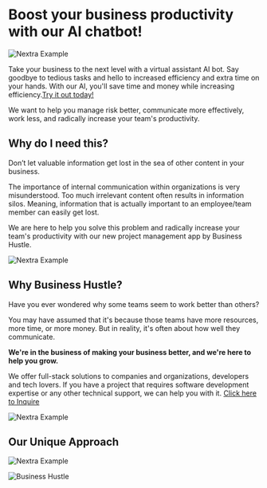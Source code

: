
# Boost your business productivity with our AI chatbot!

<Bleed>![Nextra Example](../public/business-hustle-website-artwork.gif)</Bleed>

Take your business to the next level with a virtual assistant AI bot. Say goodbye to tedious tasks and hello to increased efficiency and extra time on your hands. With our AI, you'll save time and money while increasing efficiency.[Try it out today!](https://chat-businesshustle.vercel.app/)

We want to help you manage risk better, communicate more effectively, work less, and radically increase your team's productivity. 

## Why do I need this?

Don’t let valuable information get lost in the sea of other content in your business.

The importance of internal communication within organizations is very misunderstood. Too much irrelevant content often results in information silos. Meaning, information that is actually important to an employee/team member can easily get lost.

We are here to help you solve this problem and radically increase your team's productivity with our new project management app by Business Hustle.

<Bleed>![Nextra Example](../public/feature2.png)</Bleed>

## Why Business Hustle? 

Have you ever wondered why some teams seem to work better than others?

You may have assumed that it's because those teams have more resources, more time, or more money. But in reality, it's often about how well they communicate.


<Bleed>
  <div style={{ border: '1px solid #888', padding: '4rem 2.5rem', textAlign: 'center' }}>
    
**We're in the business of making your business better, and we're here to help you grow.**

  </div>
</Bleed>

We offer full-stack solutions to companies and organizations, developers and tech lovers. If you have a project that requires software development expertise or any other technical support, we can help you with it. [Click here to Inquire](https://bit.ly/business-hustle) 


<Bleed>![Nextra Example](../public/fs.png)</Bleed>

## Our Unique Approach 

<Bleed>![Nextra Example](../public/neuro.gif)</Bleed>

![Business Hustle](https://img.shields.io/badge/Business-Hustle-blue)
